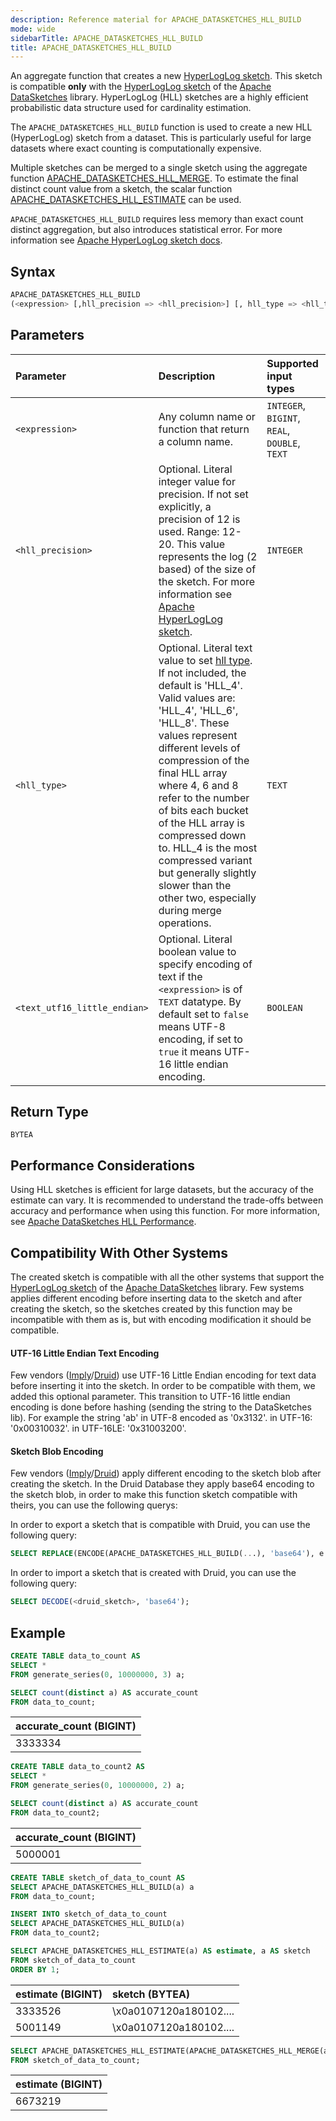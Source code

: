```yaml
---
description: Reference material for APACHE_DATASKETCHES_HLL_BUILD
mode: wide
sidebarTitle: APACHE_DATASKETCHES_HLL_BUILD
title: APACHE_DATASKETCHES_HLL_BUILD
---
```



An aggregate function that creates a new [HyperLogLog sketch](https://datasketches.apache.org/docs/HLL/HLL.html).
This sketch is compatible **only** with the [HyperLogLog sketch](https://datasketches.apache.org/docs/HLL/HLL.html) of
the [Apache DataSketches](https://datasketches.apache.org/) library.
HyperLogLog (HLL) sketches are a highly efficient probabilistic data structure used for cardinality estimation.

The `APACHE_DATASKETCHES_HLL_BUILD` function is used to create a new HLL (HyperLogLog) sketch from a dataset.
This is particularly useful for large datasets where exact counting is computationally expensive.

Multiple sketches can be merged to a single sketch using the aggregate
function [APACHE_DATASKETCHES_HLL_MERGE](/functions-reference/datasketches/apache-datasketches-hll-merge).
To estimate the final distinct count value from a sketch, the scalar
function [APACHE_DATASKETCHES_HLL_ESTIMATE](/functions-reference/datasketches/apache-datasketches-hll-estimate) can be
used.

`APACHE_DATASKETCHES_HLL_BUILD` requires less memory than exact count distinct aggregation, but also introduces
statistical error. For more information
see [Apache HyperLogLog sketch docs](https://datasketches.apache.org/docs/HLL/HLL.html).

## Syntax

```sql
APACHE_DATASKETCHES_HLL_BUILD
(<expression> [,hll_precision => <hll_precision>] [, hll_type => <hll_type>] [, text_utf16_little_endian => <text_utf16_little_endian>])
```

## Parameters

| Parameter                    | Description                                                                                                                                                                                                                                                                                                                                                                                                                                                                                        | Supported input types                         |
|:-----------------------------|:---------------------------------------------------------------------------------------------------------------------------------------------------------------------------------------------------------------------------------------------------------------------------------------------------------------------------------------------------------------------------------------------------------------------------------------------------------------------------------------------------|:----------------------------------------------|
| `<expression>`               | Any column name or function that return a column name.                                                                                                                                                                                                                                                                                                                                                                                                                                             | `INTEGER`, `BIGINT`, `REAL`, `DOUBLE`, `TEXT` |
| `<hll_precision>`            | Optional. Literal integer value for precision. If not set explicitly, a precision of 12 is used. Range: 12-20. This value represents the log (2 based) of the size of the sketch. For more information see [Apache HyperLogLog sketch](https://datasketches.apache.org/docs/HLL/HLL.html).                                                                                                                                                                                                         | `INTEGER`                                     |
| `<hll_type>`                 | Optional. Literal text value to set [hll type](https://datasketches.apache.org/docs/HLL/HLL.html). If not included, the default is 'HLL_4'. Valid values are: 'HLL_4', 'HLL_6', 'HLL_8'. These values represent different levels of compression of the final HLL array where 4, 6 and 8 refer to the number of bits each bucket of the HLL array is compressed down to. HLL_4 is the most compressed variant but generally slightly slower than the other two, especially during merge operations. | `TEXT`                                        |
| `<text_utf16_little_endian>` | Optional. Literal boolean value to specify encoding of text if the `<expression>` is of `TEXT` datatype. By default set to `false` means UTF-8 encoding, if set to `true` it means UTF-16 little endian encoding.                                              | `BOOLEAN`                                     |

## Return Type

`BYTEA`

## Performance Considerations

Using HLL sketches is efficient for large datasets, but the accuracy of the estimate can vary.
It is recommended to understand the trade-offs between accuracy and performance when using this function.
For more information,
see [Apache DataSketches HLL Performance](https://datasketches.apache.org/docs/HLL/HllPerformance.html).

## Compatibility With Other Systems

The created sketch is compatible with all the other systems that support the [HyperLogLog sketch](https://datasketches.apache.org/docs/HLL/HLL.html) of the [Apache DataSketches](https://datasketches.apache.org/) library.
Few systems applies different encoding before inserting data to the sketch and after creating the sketch, so the sketches created by this function may be incompatible with them as is, but with encoding modification it should be compatible.

#### UTF-16 Little Endian Text Encoding

Few vendors ([Imply](https://imply.io/)/[Druid](https://druid.apache.org/)) use UTF-16 Little Endian encoding for text data before inserting it into the sketch. In order to be compatible with them, we added this optional parameter.
This transition to UTF-16 little endian encoding is done before hashing (sending the string to the DataSketches lib). For example the string 'ab' in UTF-8 encoded as '0x3132'. in UTF-16: '0x00310032'. in UTF-16LE: '0x31003200'.

#### Sketch Blob Encoding

Few vendors ([Imply](https://imply.io/)/[Druid](https://druid.apache.org/)) apply different encoding to the sketch blob after creating the sketch.
In the Druid Database they apply base64 encoding to the sketch blob, in order to make this function sketch compatible with theirs, you can use the following querys:

In order to export a sketch that is compatible with Druid, you can use the following query:
```sql
SELECT REPLACE(ENCODE(APACHE_DATASKETCHES_HLL_BUILD(...), 'base64'), e'\n', '+');
```

In order to import a sketch that is created with Druid, you can use the following query:
```sql
SELECT DECODE(<druid_sketch>, 'base64');
```

## Example

```sql
CREATE TABLE data_to_count AS
SELECT *
FROM generate_series(0, 10000000, 3) a;

SELECT count(distinct a) AS accurate_count
FROM data_to_count;
```

| accurate_count (BIGINT) |
|:------------------------|
| 3333334                 |

```sql
CREATE TABLE data_to_count2 AS
SELECT *
FROM generate_series(0, 10000000, 2) a;

SELECT count(distinct a) AS accurate_count
FROM data_to_count2;
```

| accurate_count (BIGINT) |
|:------------------------|
| 5000001                 |

```sql
CREATE TABLE sketch_of_data_to_count AS
SELECT APACHE_DATASKETCHES_HLL_BUILD(a) a
FROM data_to_count;

INSERT INTO sketch_of_data_to_count
SELECT APACHE_DATASKETCHES_HLL_BUILD(a)
FROM data_to_count2;

SELECT APACHE_DATASKETCHES_HLL_ESTIMATE(a) AS estimate, a AS sketch
FROM sketch_of_data_to_count
ORDER BY 1;
```

| estimate (BIGINT) | sketch (BYTEA)         |
|:------------------|:-----------------------|
| 3333526           | \x0a0107120a180102.... |
| 5001149           | \x0a0107120a180102.... |

```sql
SELECT APACHE_DATASKETCHES_HLL_ESTIMATE(APACHE_DATASKETCHES_HLL_MERGE(a)) AS estimate
FROM sketch_of_data_to_count;
```

| estimate (BIGINT) |
|:------------------|
| 6673219           |


